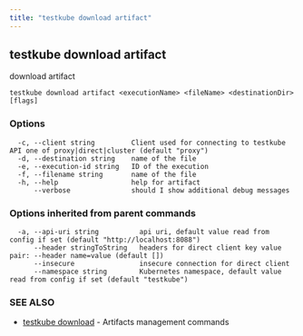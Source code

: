 ```yaml
---
title: "testkube download artifact"
---
```

<head>
  <meta name="docsearch:indexPrefix" content="reference-doc" />
</head>

## testkube download artifact

download artifact

```
testkube download artifact <executionName> <fileName> <destinationDir> [flags]
```

### Options

```
  -c, --client string         Client used for connecting to testkube API one of proxy|direct|cluster (default "proxy")
  -d, --destination string    name of the file
  -e, --execution-id string   ID of the execution
  -f, --filename string       name of the file
  -h, --help                  help for artifact
      --verbose               should I show additional debug messages
```

### Options inherited from parent commands

```
  -a, --api-uri string          api uri, default value read from config if set (default "http://localhost:8088")
      --header stringToString   headers for direct client key value pair: --header name=value (default [])
      --insecure                insecure connection for direct client
      --namespace string        Kubernetes namespace, default value read from config if set (default "testkube")
```

### SEE ALSO

* [testkube download](testkube-download.mdx)	 - Artifacts management commands

